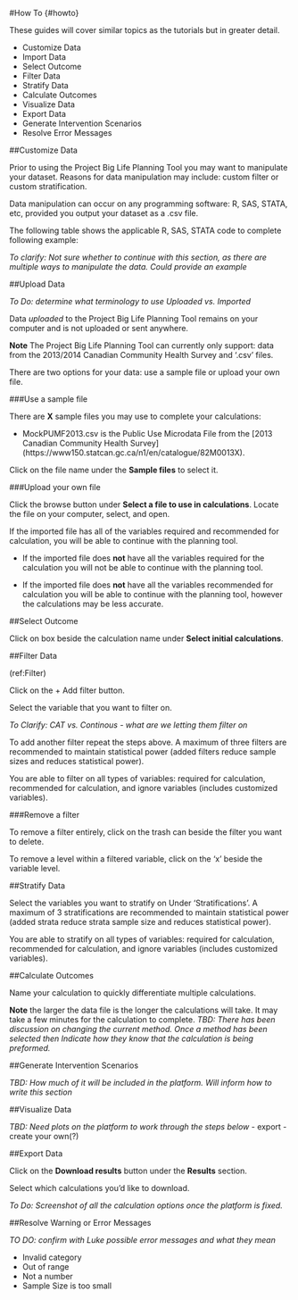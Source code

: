 #How To {#howto}

These guides will cover similar topics as the tutorials but in greater detail.

- Customize Data
- Import Data
- Select Outcome
- Filter Data
- Stratify Data
- Calculate Outcomes
- Visualize Data
- Export Data
- Generate Intervention Scenarios
- Resolve Error Messages


##Customize Data

Prior to using the Project Big Life Planning Tool you may want to manipulate your dataset. Reasons for data manipulation may include: custom filter or custom stratification. 

Data manipulation can occur on any programming software: R, SAS, STATA, etc, provided you output your dataset as a .csv file. 

The following table shows the applicable R, SAS, STATA code to complete following example:

*To clarify: Not sure whether to continue with this section, as there are multiple ways to manipulate the data. Could provide an example*



##Upload Data 

*To Do: determine what terminology to use Uploaded vs. Imported*

Data *uploaded* to the Project Big Life Planning Tool remains on your computer and is not uploaded or sent anywhere. 

**Note** The Project Big Life Planning Tool can currently only support: data from the 2013/2014 Canadian Community Health Survey and '.csv' files.

There are two options for your data: use a sample file or upload your own file. 

###Use a sample file

There are **X** sample files you may use to complete your calculations:

- MockPUMF2013.csv is the Public Use Microdata File from the [2013 Canadian Community Health Survey] (https://www150.statcan.gc.ca/n1/en/catalogue/82M0013X). 

Click on the file name under the **Sample files** to select it. 

###Upload your own file

Click the browse button under **Select a file to use in calculations**. 
Locate the file on your computer, select, and open. 

If the imported file has all of the variables required and recommended for calculation, you will be able to continue with the planning tool. 

- If the imported file does **not** have all the variables required for the calculation you will not be able to continue with the planning tool.

- If the imported file does **not** have all the variables recommended for calculation you will be able to continue with the planning tool, however the calculations may be less accurate. 



##Select Outcome

Click on box beside the calculation name under **Select initial calculations**.


##Filter Data

(ref:Filter)

Click on the + Add filter button.

Select the variable that you want to filter on. 

*To Clarify: CAT vs. Continous - what are we letting them filter on*

To add another filter repeat the steps above. A maximum of three filters are recommended to maintain statistical power (added filters reduce sample sizes and reduces statistical power). 

You are able to filter on all types of variables: required for calculation, recommended for calculation, and ignore variables (includes customized variables).

###Remove a filter

To remove a filter entirely, click on the trash can beside the filter you want to delete.

To remove a level within a filtered variable, click on the 'x' beside the variable level.



##Stratify Data

Select the variables you want to stratify on Under 'Stratifications'. A maximum of 3 stratifications are recommended to maintain statistical power (added strata reduce strata sample size and reduces statistical power).

You are able to stratify on all types of variables: required for calculation, recommended for calculation, and ignore variables (includes customized variables).


##Calculate Outcomes

Name your calculation to quickly differentiate multiple calculations.

**Note** the larger the data file is the longer the calculations will take. It may take a few minutes for the calculation to complete. *TBD: There has been discussion on changing the current method. Once a method has been selected then Indicate how they know that the calculation is being preformed.*



##Generate Intervention Scenarios

*TBD: How much of it will be included in the platform. Will inform how to write this section*



##Visualize Data

*TBD: Need plots on the platform to work through the steps below*
- export
- create your own(?)



##Export Data

Click on the **Download results** button under the **Results** section.

Select which calculations you'd like to download. 

*To Do: Screenshot of all the calculation options once the platform is fixed.*


##Resolve Warning or Error Messages

*TO DO: confirm with Luke possible error messages and what they mean*

- Invalid category
- Out of range
- Not a number
- Sample Size is too small


